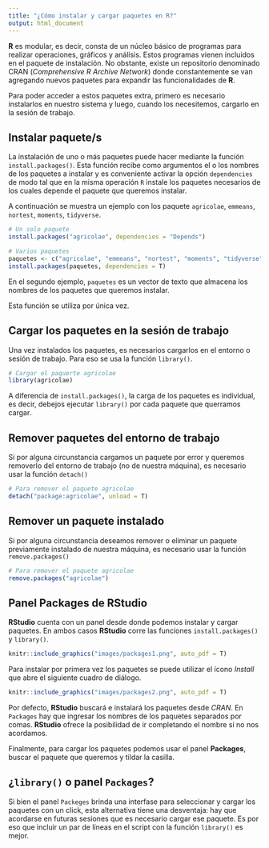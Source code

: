 ```yaml
---
title: "¿Cómo instalar y cargar paquetes en R?"
output: html_document
---
```


**R** es modular, es decir, consta de un núcleo básico de programas para realizar operaciones, gráficos y análisis. Estos programas vienen incluidos en el paquete de instalación. No obstante, existe un repositorio denominado CRAN (_Comprehensive R Archive Network_) donde constantemente se van agregando nuevos paquetes para expandir las funcionalidades de **R**.

Para poder acceder a estos paquetes extra, primero es necesario instalarlos en nuestro sistema y luego, cuando los necesitemos, cargarlo en la sesión de trabajo.

## Instalar paquete/s

La instalación de uno o más paquetes puede hacer mediante la función `install.packages()`. Esta función recibe como argumentos el o los nombres de los paquetes a instalar y es conveniente activar la opción `dependencies` de modo tal que en la misma operación `R` instale los paquetes necesarios de los cuales depende el paquete que queremos instalar.

A continuación se muestra un ejemplo con los paquete `agricolae`, `emmeans`, `nortest`, `moments`, `tidyverse`.

```r
# Un solo paquete
install.packages("agricolae", dependencies = "Depends")

# Varios paquetes
paquetes <- c("agricolae", "emmeans", "nortest", "moments", "tidyverse")
install.packages(paquetes, dependencies = T)
```

En el segundo ejemplo, `paquetes` es un vector de texto que almacena los nombres de los paquetes que queremos instalar.

Esta función se utiliza por única vez. 

## Cargar los paquetes en la sesión de trabajo

Una vez instalados los paquetes, es necesarios cargarlos en el entorno o sesión de trabajo. Para eso se usa la función `library()`.

```r
# Cargar el paquerte agricolae
library(agricolae)
```

A diferencia de `install.packages()`, la carga de los paquetes es individual, es decir, debejos ejecutar `library()` por cada paquete que querramos cargar.

## Remover paquetes del entorno de trabajo

Si por alguna circunstancia cargamos un paquete por error y queremos removerlo del entorno de trabajo (no de nuestra máquina), es necesario usar la función `detach()`

```r
# Para remover el paquete agricolae
detach("package:agricolae", unload = T)
```

## Remover un paquete instalado

Si por alguna circunstancia deseamos remover o eliminar un paquete previamente instalado de nuestra máquina, es necesario usar la función `remove.packages()`

```r
# Para remover el paquete agricolae
remove.packages("agricolae")
```

## Panel Packages de RStudio

**RStudio** cuenta con un panel desde donde podemos instalar y cargar paquetes. En ambos casos **RStudio** corre las funciones `install.packages()` y `library()`.

```r
knitr::include_graphics("images/packages1.png", auto_pdf = T)
```


Para instalar por primera vez los paquetes se puede utilizar el ícono _Install_ que abre el siguiente cuadro de diálogo.

```r
knitr::include_graphics("images/packages2.png", auto_pdf = T)
```



Por defecto, **RStudio** buscará e instalará los paquetes desde _CRAN_. En `Packages` hay que ingresar los nombres de los paquetes separados por comas. **RStudio** ofrece la posibilidad de ir completando el nombre si no nos acordamos.

Finalmente, para cargar los paquetes podemos usar el panel **Packages**, buscar el paquete que queremos y tildar la casilla.

## ¿`library()` o panel `Packages`?

Si bien el panel `Packeges` brinda una interfase para seleccionar y cargar los paquetes con un click, esta alternativa tiene una desventaja: hay que acordarse en futuras sesiones que es necesario cargar ese paquete. Es por eso que incluir un par de líneas en el script con la función  `library()` es mejor.